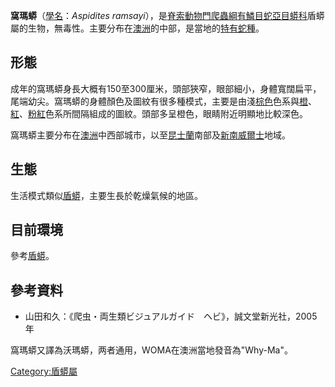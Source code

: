 {{Speciesbox
| name = 窩瑪蟒
| image = Woma_01_Pengo.jpg
| status = LC
| status_system = iucn3.1
| genus = Aspidites
| species = ramsayi
| authority = (William John Macleay, 1882)
| synonyms = * ''Aspidiotes ramsayi'' - Macleay, 1882
* ''Aspidites ramsayi'' - Boulenger, 1893
* ''Aspidites collaris'' - Longman, 1913
* ''Aspidites melanocephalus ramsayi'' - Loveridge, 1934
* ''Aspidites melanocephalus ramsayi'' - Stull, 1935
* ''Aspidites ramsayi'' - Cogger, Cameron & Cogger, 1983
* ''Aspidites collaris'' - Wells & Wellington, 1984
* ''Aspidites ramsayi'' - Underwood & Stimson, 1993
| synonyms_ref =<ref name="McD99">{{tsl|fr|Roy Wallace McDiarmid|McDiarmid RW}}, [[Jonathan_A._Campbell|Campbell JA]], Touré TA (1999). ''Snake Species of the World: A Taxonomic and Geographic Reference, Volume 1''. Washington, District of Columbia: Herpetologists' League. 511 pp. {{ISBN|1-893777-00-6}} (series). {{ISBN|1-893777-01-4}} (volume).</ref>
| range_map = Woma.png
| range_map_caption = 窩瑪蟒的地理分佈
}}

'''窩瑪蟒'''（[[學名|學名]]：''Aspidites ramsayi''），是[[脊索動物門|脊索動物門]][[爬蟲綱|爬蟲綱]][[有鱗目|有鱗目]][[蛇亞目|蛇亞目]][[蟒科|蟒科]]盾蟒屬的生物，無毒性。主要分布在[[澳洲|澳洲]]的中部，是當地的[[特有種|特有蛇種]]。

==形態==
成年的窩瑪蟒身長大概有150至300厘米，頭部狹窄，眼部細小，身體寬闊扁平，尾端幼尖。窩瑪蟒的身體顏色及圖紋有很多種模式，主要是由淺[[棕色|棕色]]色系與[[橙色|橙]]、[[紅色|紅]]、[[粉紅色|粉紅]]色系所間隔組成的圖紋。頭部多呈橙色，眼睛附近明顯地比較深色。

窩瑪蟒主要分布在[[澳洲|澳洲]]中西部城市，以至[[昆士蘭|昆士蘭]]南部及[[新南威爾士|新南威爾士]]地域。

==生態==
生活模式類似[[盾蟒|盾蟒]]，主要生長於乾燥氣候的地區。

==目前環境==
參考[[盾蟒|盾蟒]]。

==參考資料==
*山田和久：《爬虫・両生類ビジュアルガイド　ヘビ》，誠文堂新光社，2005年

窩瑪蟒又譯為沃瑪蟒，两者通用，WOMA在澳洲當地發音為"Why-Ma"。
{{Taxonbar|from=Q304941}}

[[Category:盾蟒屬|Category:盾蟒屬]]


{{蛇類小作品}}